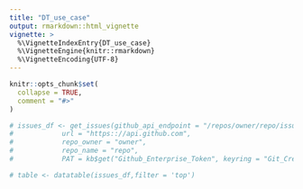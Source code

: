 ```yaml
---
title: "DT_use_case"
output: rmarkdown::html_vignette
vignette: >
  %\VignetteIndexEntry{DT_use_case}
  %\VignetteEngine{knitr::rmarkdown}
  %\VignetteEncoding{UTF-8}
---
```


```r
knitr::opts_chunk$set(
  collapse = TRUE,
  comment = "#>"
)
```

```r
# issues_df <- get_issues(github_api_endpoint = "/repos/owner/repo/issues",
#            url = "https:://api.github.com",
#            repo_owner = "owner",
#            repo_name = "repo",
#            PAT = kb$get("Github_Enterprise_Token", keyring = "Git_Credentials"))

# table <- datatable(issues_df,filter = 'top')
```

